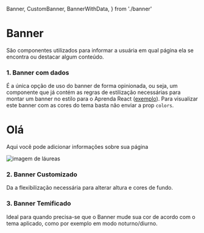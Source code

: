 
  Banner,
  CustomBanner,
  BannerWithData,
} from './banner'

<Meta title="Fundo|Banner" component={BannerWithData} />

# Banner
São componentes utilizados para informar a usuária em qual página ela se encontra ou destacar algum conteúdo.


### 1. Banner com dados
É a única opção de uso do banner de forma opinionada, ou seja, um componente que já contém as regras de estilização necessárias para montar um banner no estilo para o Aprenda React (<a target="_blank" href="https://www.aprendareact.com.br/perfil">exemplo</a>).
Para visualizar este banner com as cores do tema basta não enviar a prop `colors`.

<Preview>
  <Story name="Com dados">
    <BannerWithData
      height={220}
      colors={['#e8e8e8', '#f3f3f3']}
      imageWidth={[130, 270]}
    >
      <div>
        <h1>Olá</h1>
        <p>
          Aqui você pode adicionar informações sobre sua página
        </p>
      </div>
      <div>
        <img src={'https://www.aprendareact.com.br/static/laurel.svg'} alt='imagem de láureas' />
      </div>
    </BannerWithData>
  </Story>
</Preview>

### 2. Banner Customizado
Da a flexibilização necessária para alterar altura e cores de fundo.

<Preview>
  <Story name="Customizado">
    <CustomBanner height={220} colors={['#e8e8e8', '#f3f3f3']} />
  </Story>
</Preview>

### 3. Banner Temificado
Ideal para quando precisa-se que o Banner mude sua cor de acordo com o tema aplicado, como por exemplo em modo noturno/diurno.

<Preview>
  <Story name="Temificado">
    <Banner></Banner>
  </Story>
</Preview>
